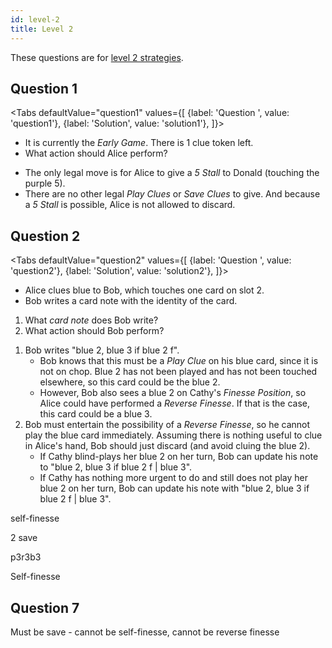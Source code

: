 ```yaml
---
id: level-2
title: Level 2
---
```




These questions are for [level 2 strategies](/docs/level-2).

<!-- lint disable no-undefined-references -->

## Question 1

<Tabs
defaultValue="question1"
values={[
{label: 'Question ', value: 'question1'},
{label: 'Solution', value: 'solution1'},
]}>
<TabItem value="question1">

- It is currently the _Early Game_. There is 1 clue token left.
- What action should Alice perform?

</TabItem>
<TabItem value="solution1">

- The only legal move is for Alice to give a _5 Stall_ to Donald (touching the purple 5).
- There are no other legal _Play Clues_ or _Save Clues_ to give. And because a _5 Stall_ is possible, Alice is not allowed to discard.

</TabItem>
</Tabs>

<EarlyGameQuestion4 />

## Question 2

<Tabs
defaultValue="question2"
values={[
{label: 'Question ', value: 'question2'},
{label: 'Solution', value: 'solution2'},
]}>
<TabItem value="question2">

- Alice clues blue to Bob, which touches one card on slot 2.
- Bob writes a card note with the identity of the card.

1. What _card note_ does Bob write?
1. What action should Bob perform?

</TabItem>
<TabItem value="solution2">

1. Bob writes "blue 2, blue 3 if blue 2 f".
   - Bob knows that this must be a _Play Clue_ on his blue card, since it is not on chop. Blue 2 has not been played and has not been touched elsewhere, so this card could be the blue 2.
   - However, Bob also sees a blue 2 on Cathy's _Finesse Position_, so Alice could have performed a _Reverse Finesse_. If that is the case, this card could be a blue 3.
1. Bob must entertain the possibility of a _Reverse Finesse_, so he cannot play the blue card immediately. Assuming there is nothing useful to clue in Alice's hand, Bob should just discard (and avoid cluing the blue 2).
   - If Cathy blind-plays her blue 2 on her turn, Bob can update his note to "blue 2, blue 3 if blue 2 f | blue 3".
   - If Cathy has nothing more urgent to do and still does not play her blue 2 on her turn, Bob can update his note with "blue 2, blue 3 if blue 2 f | blue 3".

</TabItem>
</Tabs>

<Question2 />

self-finesse

<Question3 />

2 save
<Question4 />

p3r3b3
<Question5 />

Self-finesse
<Question6 />

## Question 7

Must be save - cannot be self-finesse, cannot be reverse finesse

<Question7 />
